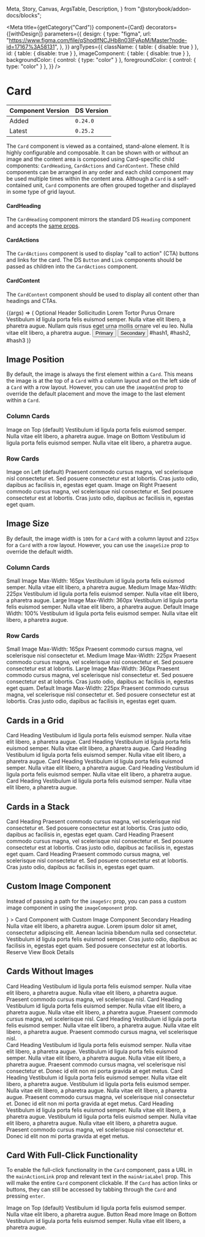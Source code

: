   Meta,
  Story,
  Canvas,
  ArgsTable,
  Description,
} from "@storybook/addon-docs/blocks";


<Meta
  title={getCategory("Card")}
  component={Card}
  decorators={[withDesign]}
  parameters={{
    design: {
      type: "figma",
      url:
        "https://www.figma.com/file/qShodlfNCJHb8n03IFyApM/Master?node-id=17167%3A58131",
    },
  }}
  argTypes={{
    className: { table: { disable: true } },
    id: { table: { disable: true } },
    imageComponent: { table: { disable: true } },
    backgroundColor: { control: { type: "color" } },
    foregroundColor: { control: { type: "color" } },
  }}
/>

# Card

| Component Version | DS Version |
| ----------------- | ---------- |
| Added             | `0.24.0`   |
| Latest            | `0.25.2`   |

<Description of={Card} />

The `Card` component is viewed as a contained, stand-alone element. It is highly configurable and composable. It can be shown with or without an image and the content area is composed using Card-specific child components: `CardHeading`, `CardActions` and `CardContent`. These child components can be arranged in any order and each child component may be used multiple times within the content area. Although a `Card` is a self-contained unit, `Card` components are often grouped together and displayed in some type of grid layout.

#### CardHeading

The `CardHeading` component mirrors the standard DS `Heading` component and accepts the [same props](https://nypl.github.io/nypl-design-system/storybook-static/?path=/docs/heading--heading-props).

#### CardActions

The `CardActions` component is used to display "call to action" (CTA) buttons and links for the card. The DS `Button` and `Link` components should be passed as children into the `CardActions` component.

#### CardContent

The `CardContent` component should be used to display all content other than headings and CTAs.

<Canvas withToolbar>
  <Story
    name="Card Props"
    args={{
      id: "custom-card",
      layout: CardLayouts.Row,
      imageSrc: "https://placeimg.com/400/300/animals",
      imageAspectRatio: ImageRatios.ThreeByFour,
      imageSize: ImageSizes.Default,
      imageAlt: "Alt text",
      imageAtEnd: false,
      border: false,
      center: false,
    }}
  >
    {(args) => (
      <Card {...args}>
        <CardHeading level={HeadingLevels.Two} id="main-heading1">
          Optional Header
        </CardHeading>
        <CardHeading level={HeadingLevels.Four} id="main-heading2">
          Sollicitudin Lorem Tortor Purus Ornare
        </CardHeading>
        <CardContent>
          Vestibulum id ligula porta felis euismod semper. Nulla vitae elit
          libero, a pharetra augue. Nullam quis risus eget urna mollis ornare
          vel eu leo. Nulla vitae elit libero, a pharetra augue.
        </CardContent>
        <CardActions topBorder bottomBorder>
          <Button
            onClick={action("clicked")}
            id="main-button1"
            buttonType={ButtonTypes.Primary}
            type="submit"
          >
            Primary
          </Button>
          <Button
            onClick={action("clicked")}
            id="main-button2"
            buttonType={ButtonTypes.Secondary}
            type="submit"
          >
            Secondary
          </Button>
        </CardActions>
        <CardActions>
          <Link href="javascript:void(0);">#hash1</Link>,
          <Link href="javascript:void(0);">#hash2</Link>,
          <Link href="javascript:void(0);">#hash3</Link>
        </CardActions>
      </Card>
    )}
  </Story>
</Canvas>

<ArgsTable story="Card Props" />

## Image Position

By default, the image is always the first element within a `Card`. This means
the image is at the top of a `Card` with a column layout and on the left side of
a `Card` with a row layout. However, you can use the `imageAtEnd` prop to override
the default placement and move the image to the last element within a `Card`.

### Column Cards

<Canvas>
  <Story name="Card Image Position">
    <SimpleGrid columns={2}>
      <Card
        imageSrc="https://placeimg.com/400/200/animals"
        imageAlt="Alt text"
        imageAspectRatio={ImageRatios.TwoByOne}
      >
        <CardHeading level={HeadingLevels.Three} id="props-heading1">
          Image on Top (default)
        </CardHeading>
        <CardContent>
          Vestibulum id ligula porta felis euismod semper. Nulla vitae elit
          libero, a pharetra augue.
        </CardContent>
      </Card>
      <Card
        imageSrc="https://placeimg.com/410/210/animals"
        imageAlt="Alt text"
        imageAspectRatio={ImageRatios.TwoByOne}
        imageAtEnd
      >
        <CardHeading level={HeadingLevels.Three} id="props-heading2">
          Image on Bottom
        </CardHeading>
        <CardContent>
          Vestibulum id ligula porta felis euismod semper. Nulla vitae elit
          libero, a pharetra augue.
        </CardContent>
      </Card>
    </SimpleGrid>
  </Story>
</Canvas>

### Row Cards

<Canvas>
  <DSProvider>
    <SimpleGrid columns={1}>
      <Card
        layout={CardLayouts.Row}
        center
        imageSrc="https://placeimg.com/400/200/animals"
        imageAlt="Alt text"
        imageAspectRatio={ImageRatios.TwoByOne}
      >
        <CardHeading level={HeadingLevels.Four} id="row-heading1">
          Image on Left (default)
        </CardHeading>
        <CardContent>
          Praesent commodo cursus magna, vel scelerisque nisl consectetur et.
          Sed posuere consectetur est at lobortis. Cras justo odio, dapibus ac
          facilisis in, egestas eget quam.
        </CardContent>
      </Card>
      <Card
        layout={CardLayouts.Row}
        center
        imageSrc="https://placeimg.com/410/210/animals"
        imageAlt="Alt text"
        imageAspectRatio={ImageRatios.TwoByOne}
        imageAtEnd
      >
        <CardHeading level={HeadingLevels.Four} id="row-heading2">
          Image on Right
        </CardHeading>
        <CardContent>
          Praesent commodo cursus magna, vel scelerisque nisl consectetur et.
          Sed posuere consectetur est at lobortis. Cras justo odio, dapibus ac
          facilisis in, egestas eget quam.
        </CardContent>
      </Card>
    </SimpleGrid>
  </DSProvider>
</Canvas>

## Image Size

By default, the image width is `100%` for a `Card` with a column layout and
`225px` for a `Card` with a row layout. However, you can use the `imageSize`
prop to override the default width.

### Column Cards

<Canvas>
  <Story name="Card Image Size">
    <SimpleGrid columns={1}>
      <Card
        center
        imageSrc="https://placeimg.com/400/200/animals"
        imageAlt="Alt text"
        imageAspectRatio={ImageRatios.Square}
        imageSize={ImageSizes.Small}
      >
        <CardHeading level={HeadingLevels.Three} id="column-heading1">
          Small Image
        </CardHeading>
        <CardHeading level={HeadingLevels.Five} id="column-heading2">
          Max-Width: 165px
        </CardHeading>
        <CardContent>
          Vestibulum id ligula porta felis euismod semper. Nulla vitae elit
          libero, a pharetra augue.
        </CardContent>
      </Card>
      <HorizontalRule />
      <Card
        center
        imageSrc="https://placeimg.com/400/200/animals"
        imageAlt="Alt text"
        imageAspectRatio={ImageRatios.Square}
        imageSize={ImageSizes.Medium}
      >
        <CardHeading level={HeadingLevels.Three} id="column2-heading1">
          Medium Image
        </CardHeading>
        <CardHeading level={HeadingLevels.Five} id="column2-heading2">
          Max-Width: 225px
        </CardHeading>
        <CardContent>
          Vestibulum id ligula porta felis euismod semper. Nulla vitae elit
          libero, a pharetra augue.
        </CardContent>
      </Card>
      <HorizontalRule />
      <Card
        center
        imageSrc="https://placeimg.com/410/210/animals"
        imageAlt="Alt text"
        imageAspectRatio={ImageRatios.Square}
        imageSize={ImageSizes.Large}
      >
        <CardHeading level={HeadingLevels.Three} id="column3-heading1">
          Large Image
        </CardHeading>
        <CardHeading level={HeadingLevels.Five} id="column3-heading2">
          Max-Width: 360px
        </CardHeading>
        <CardContent>
          Vestibulum id ligula porta felis euismod semper. Nulla vitae elit
          libero, a pharetra augue.
        </CardContent>
      </Card>
      <HorizontalRule />
      <Card
        center
        imageSrc="https://placeimg.com/410/210/animals"
        imageAlt="Alt text"
        imageAspectRatio={ImageRatios.Square}
      >
        <CardHeading level={HeadingLevels.Three} id="column-4heading1">
          Default Image
        </CardHeading>
        <CardHeading level={HeadingLevels.Five} id="column-4heading2">
          Width: 100%
        </CardHeading>
        <CardContent>
          Vestibulum id ligula porta felis euismod semper. Nulla vitae elit
          libero, a pharetra augue.
        </CardContent>
      </Card>
    </SimpleGrid>
  </Story>
</Canvas>

### Row Cards

<Canvas>
  <DSProvider>
    <SimpleGrid columns={1}>
      <Card
        layout={CardLayouts.Row}
        center
        imageSrc="https://placeimg.com/400/200/animals"
        imageAlt="Alt text"
        imageAspectRatio={ImageRatios.TwoByOne}
        imageSize={ImageSizes.Small}
      >
        <CardHeading level={HeadingLevels.Three} id="row2-heading1">
          Small Image
        </CardHeading>
        <CardHeading level={HeadingLevels.Five} id="row2-heading2">
          Max-Width: 165px
        </CardHeading>
        <CardContent>
          Praesent commodo cursus magna, vel scelerisque nisl consectetur et.
        </CardContent>
      </Card>
      <Card
        layout={CardLayouts.Row}
        center
        imageSrc="https://placeimg.com/410/210/animals"
        imageAlt="Alt text"
        imageAspectRatio={ImageRatios.TwoByOne}
        imageSize={ImageSizes.Medium}
      >
        <CardHeading level={HeadingLevels.Three} id="row3-heading2">
          Medium Image
        </CardHeading>
        <CardHeading level={HeadingLevels.Five} id="row3-heading2">
          Max-Width: 225px
        </CardHeading>
        <CardContent>
          Praesent commodo cursus magna, vel scelerisque nisl consectetur et.
          Sed posuere consectetur est at lobortis.
        </CardContent>
      </Card>
      <Card
        layout={CardLayouts.Row}
        center
        imageSrc="https://placeimg.com/400/250/animals"
        imageAlt="Alt text"
        imageAspectRatio={ImageRatios.TwoByOne}
        imageSize={ImageSizes.Large}
      >
        <CardHeading level={HeadingLevels.Three} id="row4-heading1">
          Large Image
        </CardHeading>
        <CardHeading level={HeadingLevels.Five} id="row4-heading2">
          Max-Width: 360px
        </CardHeading>
        <CardContent>
          Praesent commodo cursus magna, vel scelerisque nisl consectetur et.
          Sed posuere consectetur est at lobortis. Cras justo odio, dapibus ac
          facilisis in, egestas eget quam.
        </CardContent>
      </Card>
      <Card
        layout={CardLayouts.Row}
        center
        imageSrc="https://placeimg.com/450/250/animals"
        imageAlt="Alt text"
        imageAspectRatio={ImageRatios.TwoByOne}
      >
        <CardHeading level={HeadingLevels.Three} id="row5-heading2">
          Default Image
        </CardHeading>
        <CardHeading level={HeadingLevels.Five} id="row5-heading2">
          Max-Width: 225px
        </CardHeading>
        <CardContent>
          Praesent commodo cursus magna, vel scelerisque nisl consectetur et.
          Sed posuere consectetur est at lobortis. Cras justo odio, dapibus ac
          facilisis in, egestas eget quam.
        </CardContent>
      </Card>
    </SimpleGrid>
  </DSProvider>
</Canvas>

## Cards in a Grid

<Canvas>
  <Story name="Cards in a Grid">
    <SimpleGrid columns={3}>
      <Card
        imageSrc="https://placeimg.com/400/200/animals"
        imageAlt="Alt text"
        imageAspectRatio={ImageRatios.TwoByOne}
      >
        <CardHeading level={HeadingLevels.Three} id="grid1-heading1">
          Card Heading
        </CardHeading>
        <CardContent>
          Vestibulum id ligula porta felis euismod semper. Nulla vitae elit
          libero, a pharetra augue.
        </CardContent>
      </Card>
      <Card
        imageSrc="https://placeimg.com/410/210/animals"
        imageAlt="Alt text"
        imageAspectRatio={ImageRatios.TwoByOne}
      >
        <CardHeading level={HeadingLevels.Three} id="grid2-heading1">
          Card Heading
        </CardHeading>
        <CardContent>
          Vestibulum id ligula porta felis euismod semper. Nulla vitae elit
          libero, a pharetra augue.
        </CardContent>
      </Card>
      <Card
        imageSrc="https://placeimg.com/420/220/animals"
        imageAlt="Alt text"
        imageAspectRatio={ImageRatios.TwoByOne}
      >
        <CardHeading level={HeadingLevels.Three} id="grid3-heading1">
          Card Heading
        </CardHeading>
        <CardContent>
          Vestibulum id ligula porta felis euismod semper. Nulla vitae elit
          libero, a pharetra augue.
        </CardContent>
      </Card>
      <Card
        imageSrc="https://placeimg.com/430/230/animals"
        imageAlt="Alt text"
        imageAspectRatio={ImageRatios.TwoByOne}
      >
        <CardHeading level={HeadingLevels.Three} id="grid4-heading1">
          Card Heading
        </CardHeading>
        <CardContent>
          Vestibulum id ligula porta felis euismod semper. Nulla vitae elit
          libero, a pharetra augue.
        </CardContent>
      </Card>
      <Card
        imageSrc="https://placeimg.com/440/240/animals"
        imageAlt="Alt text"
        imageAspectRatio={ImageRatios.TwoByOne}
      >
        <CardHeading level={HeadingLevels.Three} id="grid5-heading1">
          Card Heading
        </CardHeading>
        <CardContent>
          Vestibulum id ligula porta felis euismod semper. Nulla vitae elit
          libero, a pharetra augue.
        </CardContent>
      </Card>
      <Card
        imageSrc="https://placeimg.com/450/250/animals"
        imageAlt="Alt text"
        imageAspectRatio={ImageRatios.TwoByOne}
      >
        <CardHeading level={HeadingLevels.Three} id="grid6-heading1">
          Card Heading
        </CardHeading>
        <CardContent>
          Vestibulum id ligula porta felis euismod semper. Nulla vitae elit
          libero, a pharetra augue.
        </CardContent>
      </Card>
    </SimpleGrid>
  </Story>
</Canvas>

## Cards in a Stack

<Canvas>
  <Story name="Cards in a Stack">
    <SimpleGrid columns={1}>
      <Card
        layout={CardLayouts.Row}
        center
        imageSrc="https://placeimg.com/400/200/animals"
        imageAlt="Alt text"
        imageAspectRatio={ImageRatios.TwoByOne}
      >
        <CardHeading level={HeadingLevels.Four} id="stack1-heading1">
          Card Heading
        </CardHeading>
        <CardContent>
          Praesent commodo cursus magna, vel scelerisque nisl consectetur et.
          Sed posuere consectetur est at lobortis. Cras justo odio, dapibus ac
          facilisis in, egestas eget quam.
        </CardContent>
      </Card>
      <Card
        layout={CardLayouts.Row}
        center
        imageSrc="https://placeimg.com/410/210/animals"
        imageAlt="Alt text"
        imageAspectRatio={ImageRatios.TwoByOne}
      >
        <CardHeading level={HeadingLevels.Four} id="stack2-heading2">
          Card Heading
        </CardHeading>
        <CardContent>
          Praesent commodo cursus magna, vel scelerisque nisl consectetur et.
          Sed posuere consectetur est at lobortis. Cras justo odio, dapibus ac
          facilisis in, egestas eget quam.
        </CardContent>
      </Card>
      <Card
        layout={CardLayouts.Row}
        center
        imageSrc="https://placeimg.com/420/220/animals"
        imageAlt="Alt text"
        imageAspectRatio={ImageRatios.TwoByOne}
      >
        <CardHeading level={HeadingLevels.Four} id="stack3-heading3">
          Card Heading
        </CardHeading>
        <CardContent>
          Praesent commodo cursus magna, vel scelerisque nisl consectetur et.
          Sed posuere consectetur est at lobortis. Cras justo odio, dapibus ac
          facilisis in, egestas eget quam.
        </CardContent>
      </Card>
    </SimpleGrid>
  </Story>
</Canvas>

## Custom Image Component

Instead of passing a path for the `imageSrc` prop, you can pass a custom image component in using the `imageComponent` prop.

<Canvas withToolbar>
  <Story name="Custom Image Component">
    <Card
      imageAlt="Alt text"
      imageAspectRatio={ImageRatios.SixteenByNine}
      imageComponent={
        <Image src="https://placeimg.com/400/400/animals" alt="Alt text" />
      }
    >
      <CardHeading level={HeadingLevels.Two} id="img1-heading1">
        Card Component with Custom Image Component
      </CardHeading>
      <CardHeading level={HeadingLevels.Four} id="img2-heading2">
        Secondary Heading
      </CardHeading>
      <CardContent>
        Nulla vitae elit libero, a pharetra augue. Lorem ipsum dolor sit amet,
        consectetur adipiscing elit. Aenean lacinia bibendum nulla sed
        consectetur. Vestibulum id ligula porta felis euismod semper. Cras justo
        odio, dapibus ac facilisis in, egestas eget quam. Sed posuere
        consectetur est at lobortis.
      </CardContent>
      <CardActions>
        <Link type={LinkTypes.Button} href="#">
          Reserve
        </Link>
        <Link href="#url" type={LinkTypes.Forwards}>
          View Book Details
        </Link>
      </CardActions>
    </Card>
  </Story>
</Canvas>

## Cards Without Images

<Canvas>
  <Story name="Cards Without Images">
    <SimpleGrid columns={3}>
      <Card border>
        <CardHeading level={HeadingLevels.Three} id="no-img1-heading1">
          Card Heading
        </CardHeading>
        <CardContent>
          Vestibulum id ligula porta felis euismod semper. Nulla vitae elit
          libero, a pharetra augue. Nulla vitae elit libero, a pharetra augue.
          Praesent commodo cursus magna, vel scelerisque nisl.
        </CardContent>
      </Card>
      <Card border>
        <CardHeading level={HeadingLevels.Three} id="no-img2-heading1">
          Card Heading
        </CardHeading>
        <CardContent>
          Vestibulum id ligula porta felis euismod semper. Nulla vitae elit
          libero, a pharetra augue. Nulla vitae elit libero, a pharetra augue.
          Praesent commodo cursus magna, vel scelerisque nisl.
        </CardContent>
      </Card>
      <Card border>
        <CardHeading level={HeadingLevels.Three} id="no-img3-heading1">
          Card Heading
        </CardHeading>
        <CardContent>
          Vestibulum id ligula porta felis euismod semper. Nulla vitae elit
          libero, a pharetra augue. Nulla vitae elit libero, a pharetra augue.
          Praesent commodo cursus magna, vel scelerisque nisl.
        </CardContent>
      </Card>
    </SimpleGrid>
    <br />
    <SimpleGrid columns={1}>
      <Card layout={CardLayouts.Row} border>
        <CardHeading level={HeadingLevels.Three} id="no-img4-heading1">
          Card Heading
        </CardHeading>
        <CardContent>
          Vestibulum id ligula porta felis euismod semper. Nulla vitae elit
          libero, a pharetra augue. Vestibulum id ligula porta felis euismod
          semper. Nulla vitae elit libero, a pharetra augue. Nulla vitae elit
          libero, a pharetra augue. Praesent commodo cursus magna, vel
          scelerisque nisl consectetur et. Donec id elit non mi porta gravida at
          eget metus.
        </CardContent>
      </Card>
      <Card layout={CardLayouts.Row} border>
        <CardHeading level={HeadingLevels.Three} id="no-img5-heading1">
          Card Heading
        </CardHeading>
        <CardContent>
          Vestibulum id ligula porta felis euismod semper. Nulla vitae elit
          libero, a pharetra augue. Vestibulum id ligula porta felis euismod
          semper. Nulla vitae elit libero, a pharetra augue. Nulla vitae elit
          libero, a pharetra augue. Praesent commodo cursus magna, vel
          scelerisque nisl consectetur et. Donec id elit non mi porta gravida at
          eget metus.
        </CardContent>
      </Card>
      <Card layout={CardLayouts.Row} border>
        <CardHeading level={HeadingLevels.Three} id="no-img6-heading1">
          Card Heading
        </CardHeading>
        <CardContent>
          Vestibulum id ligula porta felis euismod semper. Nulla vitae elit
          libero, a pharetra augue. Vestibulum id ligula porta felis euismod
          semper. Nulla vitae elit libero, a pharetra augue. Nulla vitae elit
          libero, a pharetra augue. Praesent commodo cursus magna, vel
          scelerisque nisl consectetur et. Donec id elit non mi porta gravida at
          eget metus.
        </CardContent>
      </Card>
    </SimpleGrid>
  </Story>
</Canvas>

## Card With Full-Click Functionality

To enable the full-click functionality in the `Card` component, pass a URL in
the `mainActionLink` prop and relevant text in the `mainAriaLabel` prop. This
will make the entire `Card` component clickable. If the `Card` has action links
or buttons, they can still be accessed by tabbing through the `Card` and
pressing `enter`.

<Canvas>
  <Story name="Card With Full-Click Functionality">
    <SimpleGrid columns={2}>
      <Card
        imageSrc="https://placeimg.com/400/200/animals"
        imageAlt="Alt text"
        imageAspectRatio={ImageRatios.TwoByOne}
        mainActionLink="http://nypl.org"
        mainAriaLabel="Go to NYPL home page."
      >
        <CardHeading level={HeadingLevels.Three} id="fullclick1-heading1">
          Image on Top (default)
        </CardHeading>
        <CardContent>
          Vestibulum id ligula porta felis euismod semper. Nulla vitae elit
          libero, a pharetra augue.
        </CardContent>
        <CardActions>
          <Link href="#" type={LinkTypes.Button}>
            Button
          </Link>
          <Link href="#" type={LinkTypes.Forwards}>
            Read more
          </Link>
        </CardActions>
      </Card>
      <Card
        imageSrc="https://placeimg.com/410/210/animals"
        imageAlt="Alt text"
        imageAspectRatio={ImageRatios.TwoByOne}
        mainActionLink="http://nypl.org"
        mainAriaLabel="Go to NYPL home page."
        imageAtEnd
      >
        <CardHeading level={HeadingLevels.Three} id="fullclick2-heading1">
          Image on Bottom
        </CardHeading>
        <CardContent>
          Vestibulum id ligula porta felis euismod semper. Nulla vitae elit
          libero, a pharetra augue.
        </CardContent>
      </Card>
    </SimpleGrid>
  </Story>
</Canvas>
